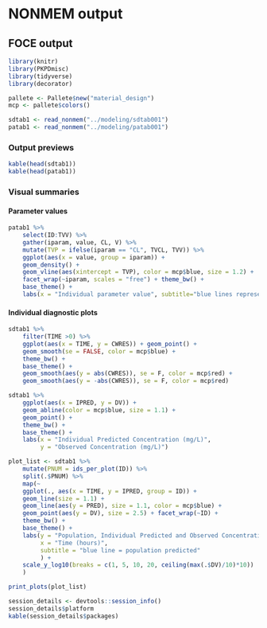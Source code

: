 # NONMEM output

## FOCE output

```r
library(knitr)
library(PKPDmisc)
library(tidyverse)
library(decorator)
```

```r
pallete <- Pallete$new("material_design")
mcp <- pallete$colors() 
```

```r
sdtab1 <- read_nonmem("../modeling/sdtab001")
patab1 <- read_nonmem("../modeling/patab001")

```

### Output previews
```r
kable(head(sdtab1))
kable(head(patab1))
```

### Visual summaries

#### Parameter values
```r
patab1 %>% 
    select(ID:TVV) %>%
    gather(iparam, value, CL, V) %>%
    mutate(TVP = ifelse(iparam == "CL", TVCL, TVV)) %>%
    ggplot(aes(x = value, group = iparam)) +
    geom_density() +  
    geom_vline(aes(xintercept = TVP), color = mcp$blue, size = 1.2) + 
    facet_wrap(~iparam, scales = "free") + theme_bw() +
    base_theme() +
    labs(x = "Individual parameter value", subtitle="blue lines represent population typical value")
```

#### Individual diagnostic plots


```r
sdtab1 %>%
    filter(TIME >0) %>%
    ggplot(aes(x = TIME, y = CWRES)) + geom_point() +
    geom_smooth(se = FALSE, color = mcp$blue) +
    theme_bw() +
    base_theme() +
    geom_smooth(aes(y = abs(CWRES)), se = F, color = mcp$red) + 
    geom_smooth(aes(y = -abs(CWRES)), se = F, color = mcp$red) 
```

```r
sdtab1 %>%
    ggplot(aes(x = IPRED, y = DV)) + 
    geom_abline(color = mcp$blue, size = 1.1) +
    geom_point() +
    theme_bw() +
    base_theme() +
    labs(x = "Individual Predicted Concentration (mg/L)", 
         y = "Observed Concentration (mg/L)")
```

```r
plot_list <- sdtab1 %>%
    mutate(PNUM = ids_per_plot(ID)) %>%
    split(.$PNUM) %>%
    map(~
    ggplot(., aes(x = TIME, y = IPRED, group = ID)) +
    geom_line(size = 1.1) +
    geom_line(aes(y = PRED), size = 1.1, color = mcp$blue) + 
    geom_point(aes(y = DV), size = 2.5) + facet_wrap(~ID) +
    theme_bw() +
    base_theme() +
    labs(y = "Population, Individual Predicted and Observed Concentrations (mg/L)", 
         x = "Time (hours)",
         subtitle = "blue line = population predicted"
         ) +
    scale_y_log10(breaks = c(1, 5, 10, 20, ceiling(max(.$DV)/10)*10))
    )

print_plots(plot_list)
```

```r
session_details <- devtools::session_info()
session_details$platform
kable(session_details$packages)
```
